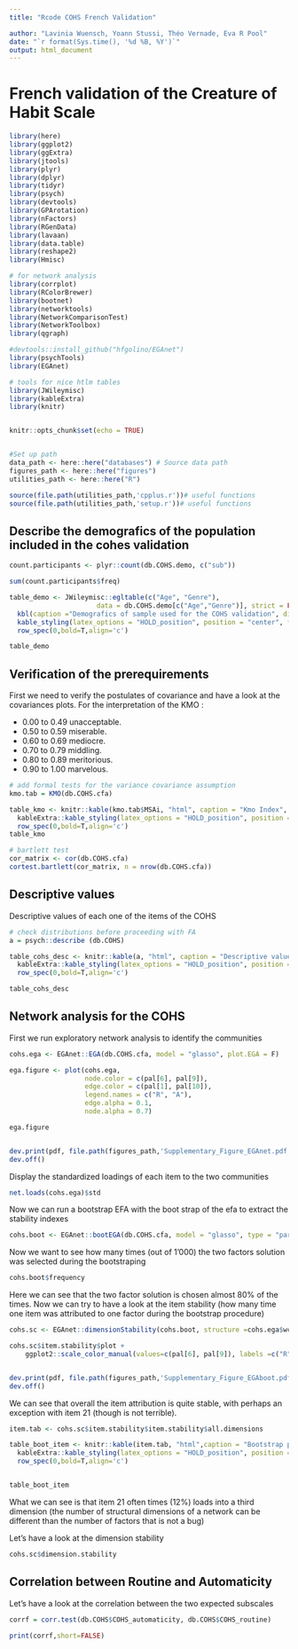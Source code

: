 ```yaml
---
title: "Rcode COHS French Validation"

author: "Lavinia Wuensch, Yoann Stussi, Théo Vernade, Eva R Pool"
date: "`r format(Sys.time(), '%d %B, %Y')`"
output: html_document
---
```



# French validation of the Creature of Habit Scale


```r


library(here)
library(ggplot2)
library(ggExtra)
library(jtools)
library(plyr)
library(dplyr)
library(tidyr)
library(psych)
library(devtools)
library(GPArotation)
library(nFactors)
library(RGenData)
library(lavaan)
library(data.table)
library(reshape2)
library(Hmisc)

# for network analysis
library(corrplot)
library(RColorBrewer)
library(bootnet)
library(networktools)
library(NetworkComparisonTest)
library(NetworkToolbox)
library(qgraph)

#devtools::install_github("hfgolino/EGAnet")
library(psychTools) 
library(EGAnet)

# tools for nice htlm tables
library(JWileymisc)
library(kableExtra)
library(knitr)


knitr::opts_chunk$set(echo = TRUE)


#Set up path
data_path <- here::here("databases") # Source data path
figures_path <- here::here("figures")
utilities_path <- here::here("R")

source(file.path(utilities_path,'cpplus.r'))# useful functions
source(file.path(utilities_path,'setup.r'))# useful functions


```

## Describe the demografics of the population included in the cohes validation


```r

count.participants <- plyr::count(db.COHS.demo, c("sub"))

sum(count.participants$freq)

table_demo <- JWileymisc::egltable(c("Age", "Genre"), 
                      data = db.COHS.demo[c("Age","Genre")], strict = FALSE) %>%
  kbl(caption ="Demografics of sample used for the COHS validation", digits = 2)    %>%
  kable_styling(latex_options = "HOLD_position", position = "center", full_width = F) %>%
  row_spec(0,bold=T,align='c')

table_demo

```



## Verification of the prerequirements

First we need to verify the postulates of covariance and have a look at the covariances plots. For the interpretation of the KMO : 

* 0.00 to 0.49 unacceptable.
* 0.50 to 0.59 miserable.
* 0.60 to 0.69 mediocre.
* 0.70 to 0.79 middling.
* 0.80 to 0.89 meritorious.
* 0.90 to 1.00 marvelous.


```r

# add formal tests for the variance covariance assumption
kmo.tab = KMO(db.COHS.cfa)

table_kmo <- knitr::kable(kmo.tab$MSAi, "html", caption = "Kmo Index", col.names = c("kmo")) %>%
  kableExtra::kable_styling(latex_options = "HOLD_position", position = "center", full_width = F) %>%
  row_spec(0,bold=T,align='c')
table_kmo

# bartlett test
cor_matrix <- cor(db.COHS.cfa)
cortest.bartlett(cor_matrix, n = nrow(db.COHS.cfa))

```

## Descriptive values

Descriptive values of each one of the items of the COHS 

```r

# check distributions before proceeding with FA
a = psych::describe (db.COHS)

table_cohs_desc <- knitr::kable(a, "html", caption = "Descriptive values for each item of the COHS") %>%
  kableExtra::kable_styling(latex_options = "HOLD_position", position = "center", full_width = F) %>%
  row_spec(0,bold=T,align='c')

table_cohs_desc
```



## Network analysis for the COHS

First we run exploratory network analysis to identify the communities

```r

cohs.ega <- EGAnet::EGA(db.COHS.cfa, model = "glasso", plot.EGA = F)

ega.figure <- plot(cohs.ega, 
                   node.color = c(pal[6], pal[9]),   
                   edge.color = c(pal[1], pal[10]),
                   legend.names = c("R", "A"),
                   edge.alpha = 0.1,
                   node.alpha = 0.7) 

ega.figure 


dev.print(pdf, file.path(figures_path,'Supplementary_Figure_EGAnet.pdf'))
dev.off()


``` 


Display the standardized loadings of each item to the two communities

```r

net.loads(cohs.ega)$std


```

Now we can run a bootstrap EFA with the boot strap of the efa to extract the stability indexes

```r

cohs.boot <- EGAnet::bootEGA(db.COHS.cfa, model = "glasso", type = "parametric", iter = 1000, seed = 6724, plot.typical.ega = FALSE, plot.typicalStructure = FALSE)

```

Now we want to see how many times (out of 1'000) the two factors solution was selected during the bootstraping

```r

cohs.boot$frequency

```

Here we can see that the two factor solution is chosen almost 80% of the times. Now we can try to have a look at the item stability (how many time one item was attributed to one factor during the bootstrap procedure)


```r

cohs.sc <- EGAnet::dimensionStability(cohs.boot, structure =cohs.ega$wc, IS.plot = F)

cohs.sc$item.stability$plot +
    ggplot2::scale_color_manual(values=c(pal[6], pal[9]), labels =c("R","A"))


dev.print(pdf, file.path(figures_path,'Supplementary_Figure_EGAboot.pdf'))
dev.off()


```


We can see that overall the item attribution is quite stable, with perhaps an exception with item 21 (though is not terrible). 

```r

item.tab <- cohs.sc$item.stability$item.stability$all.dimensions

table_boot_item <- knitr::kable(item.tab, "html",caption = "Bootstrap procedure for the EGA dimensions") %>%
  kableExtra::kable_styling(latex_options = "HOLD_position", position = "center", full_width = F) %>%
  row_spec(0,bold=T,align='c')


table_boot_item

```

What we can see is that item 21 often times (12%) loads into a third dimension (the number of structural dimensions of a network can be different than the number of factors that is not a bug)


Let's have a look at the dimension stability

```r

cohs.sc$dimension.stability


```

## Correlation between Routine and Automaticity

Let's have a look at the correlation between the two expected subscales

```r

corrf = corr.test(db.COHS$COHS_automaticity, db.COHS$COHS_routine) 

print(corrf,short=FALSE)

```